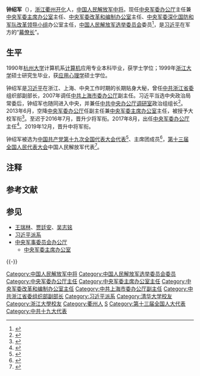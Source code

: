 {{中国人民解放军将领
| name = 钟绍军
| image name = 
| width = 
| job = [[中央军事委员会办公厅|中央军事委员会办公厅]]主任
| period = 2017年8月—
| job-2 = [[中央军委主席办公室|中央军委主席办公室]]主任
| period-2 = 2013年6月—
| birthname = 
| other_names = 
| foreign_names =
| english_names =
| Sex = 男
| date of birth = {{Birth date and age|1968|10|19}}
| place of birth = {{PRC}}[[浙江省|浙江省]][[开化县|开化县]]
| date of death =  
| place of death = 
| nationality = {{PRC}}
| residence = [[北京市|北京市]]
| languages = [[汉语|汉语]]
| height = 
| weight = 
| party = {{CPC}}
| rank = [[File:PLAGF-0719-LTG.png|25px]] [[中国人民解放军中将|中国人民解放军中将]]
| spouse = 已婚
| relatives = 
| educate = 
* [[杭州大学|杭州大学]]计算机系计算机应用专业本科
* [[浙江大学|浙江大学]][[应用心理学|应用心理学]]硕士
| past = 
| work =
| award = 
| rankrecord = 
* 2013年6月被授予大校军衔
* 2016年7月晋升少将军衔
* 2019年12月晋升中将军衔
}}

'''钟绍军'''（{{bd|1968年|10月19日||}}），[[浙江省|浙江]][[衢州市|衢州]][[开化县|开化]]人，[[中国人民解放军|中国人民解放军]][[中国人民解放军中将|中将]]。现任[[中央军事委员会办公厅|中央军委办公厅]]主任兼[[中央军委主席办公室|中央军委主席办公室]]主任、[[中央军委改革和编制办公室|中央军委改革和编制办公室]]主任、[[中央军委深化国防和军队改革领导小组|中央军委深化国防和军队改革领导小组]]办公室主任，[[中国人民解放军选举委员会|中国人民解放军选举委员会]]委员<ref>{{cite web |url = http://news.sina.com.cn/c/nd/2017-12-27/doc-ifyqcsft7351976.shtml |title = 解放军最新出炉这份名单 有何特殊之处？|access-date = 2017-12-30 |date = 2017-12-27 |website = 新浪新闻 }}</ref>，是[[习近平|习近平]]在军方的“[[幕僚长|幕僚长]]”。

== 生平 ==
1990年[[杭州大学|杭州大学]]计算机系[[计算机|计算机]]应用专业本科毕业，获学士学位；1999年[[浙江大学|浙江大学]]硕士研究生毕业，获[[应用心理学|应用心理学]]硕士学位。

钟绍军是[[习近平|习近平]]在浙江、上海、中央工作时期的长期贴身大秘，曾任[[中国共产党浙江省委员会|中共浙江省委]]组织部副部长，2007年调任[[中国共产党上海市委员会|中共上海市委]][[办公厅|办公厅]]副主任。习近平当选中央政治局常委后，钟绍军也随同进入中央，并兼任[[中共中央办公厅调研室|中共中央办公厅调研室]]政治组组长<ref>{{cite web |url = http://news.dwnews.com/china/news/2018-03-08/60044728.html |title = 钟绍军个人资料首次曝光 习近平大秘走向前台 |access-date = 2018-10-19 |author = 苏米 |date = 2018-03-08 |website = 多维新闻网 }}</ref>。2013年6月，空降[[中央军事委员会办公厅|中央军委办公厅]]任副主任兼[[中央军委主席办公室|中央军委主席办公室]]主任，被授予大校军衔<ref>{{Cite web|title=重用浙江舊部 習家軍成型|url=http://www.worldjournal.com/82561/article-重用浙江舊部-習家軍成型/?npg=2|access-date=2016-01-14|date=2014-12-30 |website=世界新聞網|archive-url=https://archive.today/20160114070103/http://www.worldjournal.com/82561/article-%E9%87%8D%E7%94%A8%E6%B5%99%E6%B1%9F%E8%88%8A%E9%83%A8-%E7%BF%92%E5%AE%B6%E8%BB%8D%E6%88%90%E5%9E%8B/?npg=2# |archive-date=2016-01-14 |dead-url=yes }}</ref>。至迟于2016年7月，晋升少将军衔{{NoteTag|2016年8月29日习近平视察战略支援部队机关时，钟绍军佩戴少将肩章出席。}}。2017年8月，出任[[中央军事委员会办公厅|中央军委办公厅]]主任<ref>{{cite news |url = http://www.81.cn/jfjbmap/content/2018-09/19/content_216204.htm |title = 张又侠会见巴基斯坦陆军参谋长 |author=欧阳浩 |date=2018-09-19 |newspaper=[[解放军报|解放军报]] |access-date=2018-10-19 }}</ref>{{NoteTag|2017年12月13日习近平视察陆军第71集团军时，钟绍军佩戴[[副战区级|副战区级]][[级别资历章|级别资历章]]。当时71集团军军长仍为[[王印芳|王印芳]]（王印芳年底提任副战区级）。}}。2019年12月，晋升中将军衔{{NoteTag|2019年12月10日中央经济工作会议开会时，钟绍军仍佩戴少将肩章；12日中央军委晋升上将军衔仪式时，钟绍军佩戴中将肩章出席。}}。

钟绍军被选为[[中国共产党第十九次全国代表大会代表名单|中国共产党第十九次全国代表大会代表]]<ref>{{Cite news |url=http://www.81.cn/zggcdsjd/2017-10/13/content_7786219.htm |title=中国共产党第十九次全国代表大会代表名单 |via=中国军网 |work=新华社 |date=2017-10-13 |accessdate=2022-06-04}}</ref>、主席团成员<ref>{{Cite news |url=http://www.sdjj.gov.cn/zyzt/sjd/tpxw/201710/t20171018_11345998.htm |title=党的十九大举行预备会议 习近平主持会议 |via=山东省纪委监委 |work=新华社 |date=2017-10-17 |accessdate=2022-06-04}}</ref>，[[第十三届全国人民代表大会|第十三届全国人民代表大会]]中国人民解放军代表<ref>{{Cite news |url=http://www.81.cn/jmywyl/2018-02/25/content_7951066.htm |title=第十三届全国人民代表大会中国人民解放军代表名单 |via=中国军网 |work=新华社 |date=2018-02-25 |accessdate=2022-06-04}}</ref>。

== 注释 ==
{{NoteFoot}}
== 参考文献 ==
{{Reflist}}

== 参见 ==
{{Portal|中国共产党|中华人民共和国|浙江|人物}}
* [[王瑞林|王瑞林]]、[[贾廷安|贾廷安]]、[[吴志铭|吴志铭]]
* [[对习近平的争议#派系划分|习近平派系]]
* [[中央军事委员会办公厅|中央军事委员会办公厅]]
** [[中央军委主席办公室|中央军委主席办公室]]

{{-}}
{{start box}}
{{s-mil|pla}}
{{s-before|[[秦生祥|秦生祥]]}}
{{s-title|[[中央军事委员会办公厅|中央军事委员会办公厅]]主任|2017年8月—}}
{{s-inc|rows=2}}
{{s-before|[[吴志铭|吴志铭]]<br /><small>（中央军委主席[[胡锦涛|胡锦涛]]办公室）</small>|2004年—2013年6月}}
{{s-title|[[中央军委主席办公室|中央军委主席办公室]]主任<br /><small>（中央军委主席[[习近平|习近平]]办公室）</small>|2013年6月—}}
{{end box}}
{{习近平}}
{{中央军委|部}}
{{中华人民共和国现役中将}}

{{DEFAULTSORT:Zhong}}
[[Category:中国人民解放军中将|Category:中国人民解放军中将]]
[[Category:中国人民解放军选举委员会委员|Category:中国人民解放军选举委员会委员]]
[[Category:中央军委办公厅主任|Category:中央军委办公厅主任]]
[[Category:中央军委主席办公室主任|Category:中央军委主席办公室主任]]
[[Category:中央军委改革和编制办公室主任|Category:中央军委改革和编制办公室主任]]
[[Category:中共上海市委办公厅副主任|Category:中共上海市委办公厅副主任]]
[[Category:中共浙江省委组织部副部长|Category:中共浙江省委组织部副部长]]
[[Category:习近平派系|Category:习近平派系]]
[[Category:清华大学校友|Category:清华大学校友]]
[[Category:浙江大學校友|Category:浙江大學校友]]
[[Category:衢州人|Category:衢州人]]
[[Category:鍾姓|S]]
[[Category:第十三届全国人大代表|Category:第十三届全国人大代表]]
[[Category:中共十九大代表|Category:中共十九大代表]]